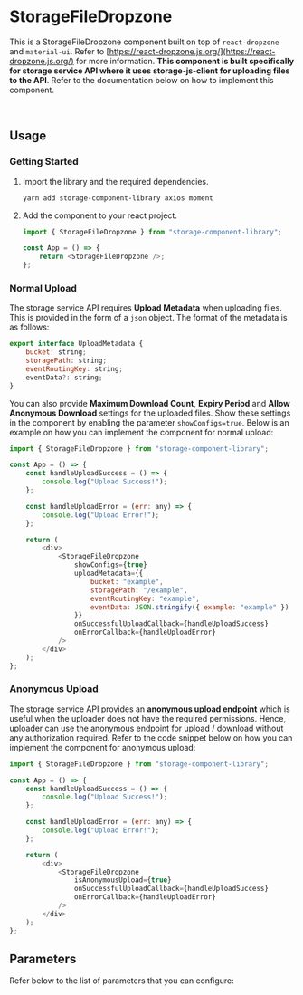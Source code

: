 
<Meta title='Docs/StorageFileDropzone' component={StorageFileDropzone} />

# StorageFileDropzone

This is a StorageFileDropzone component built on top of `react-dropzone` and `material-ui`. Refer to [https://react-dropzone.js.org/](https://react-dropzone.js.org/)
for more information. **This component is built specifically for storage service API where it uses storage-js-client for
uploading files to the API**. Refer to the documentation below on how to implement this component.

<Story id="components-storagefiledropzone--basic" />

<br />

## Usage

### Getting Started

1. Import the library and the required dependencies.
    ```bash
    yarn add storage-component-library axios moment
    ```
2. Add the component to your react project.
    ```javascript
    import { StorageFileDropzone } from "storage-component-library";

    const App = () => {
        return <StorageFileDropzone />;
    };
    ```

### Normal Upload

The storage service API requires **Upload Metadata** when uploading files. This is provided in the form of a `json` object.
The format of the metadata is as follows:

```javascript
export interface UploadMetadata {
    bucket: string;
    storagePath: string;
    eventRoutingKey: string;
    eventData?: string;
}
```

You can also provide **Maximum Download Count**, **Expiry Period** and **Allow Anonymous Download** settings for the uploaded
files. Show these settings in the component by enabling the parameter `showConfigs=true`. Below is an example on how you can
implement the component for normal upload:

```javascript
import { StorageFileDropzone } from "storage-component-library";

const App = () => {
    const handleUploadSuccess = () => {
        console.log("Upload Success!");
    };

    const handleUploadError = (err: any) => {
        console.log("Upload Error!");
    };

    return (
        <div>
            <StorageFileDropzone
                showConfigs={true}
                uploadMetadata={{
                    bucket: "example",
                    storagePath: "/example",
                    eventRoutingKey: "example",
                    eventData: JSON.stringify({ example: "example" })
                }}
                onSuccessfulUploadCallback={handleUploadSuccess}
                onErrorCallback={handleUploadError}
            />
        </div>
    );
};
```

### Anonymous Upload

The storage service API provides an **anonymous upload endpoint** which is useful when the uploader does not have the
required permissions. Hence, uploader can use the anonymous endpoint for upload / download without any authorization
required. Refer to the code snippet below on how you can implement the component for anonymous upload:

```javascript
import { StorageFileDropzone } from "storage-component-library";

const App = () => {
    const handleUploadSuccess = () => {
        console.log("Upload Success!");
    };

    const handleUploadError = (err: any) => {
        console.log("Upload Error!");
    };

    return (
        <div>
            <StorageFileDropzone
                isAnonymousUpload={true}
                onSuccessfulUploadCallback={handleUploadSuccess}
                onErrorCallback={handleUploadError}
            />
        </div>
    );
};
```

## Parameters

Refer below to the list of parameters that you can configure:

<ArgsTable of={StorageFileDropzone} />
